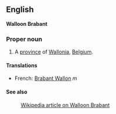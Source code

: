 ==English==
'''Walloon Brabant'''

===Proper noun===

#A [[province]] of [[Wallonia]], [[Belgium]].

====Translations====
*French: [[Brabant Wallon]] ''m''

====See also====
:[[en:Walloon_Brabant|Wikipedia article on Walloon Brabant]]